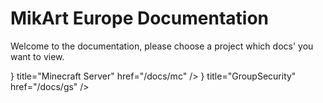 
# MikArt Europe Documentation
Welcome to the documentation, please choose a project which docs' you want to view.

<Cards>
    <Cards.Card
        icon={<Moon />}
        title="Minecraft Server"
        href="/docs/mc"
    />
    <Cards.Card
        icon={<Sun />}
        title="GroupSecurity"
        href="/docs/gs"
    />
</Cards>